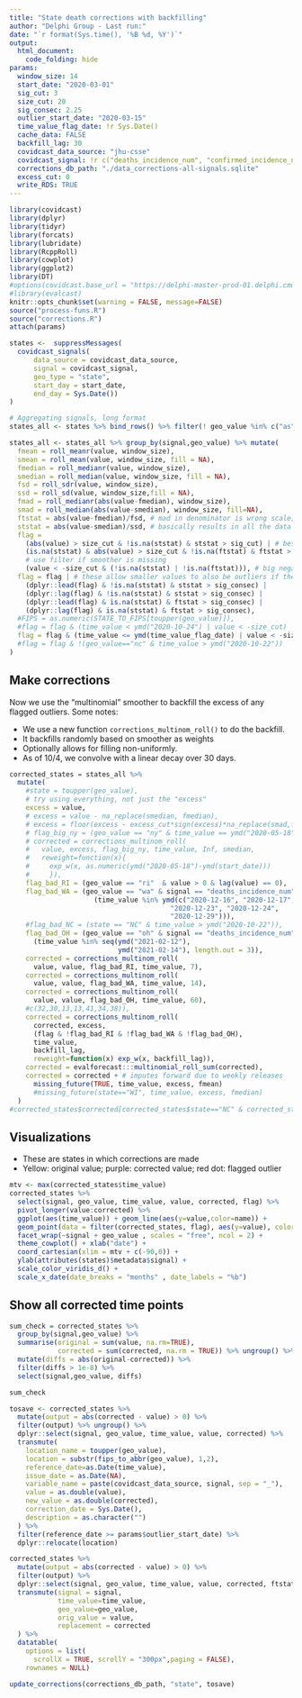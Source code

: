 ```yaml
---
title: "State death corrections with backfilling"
author: "Delphi Group - Last run:"
date: "`r format(Sys.time(), '%B %d, %Y')`"
output:
  html_document:
    code_folding: hide
params:
  window_size: 14
  start_date: "2020-03-01"
  sig_cut: 3
  size_cut: 20
  sig_consec: 2.25
  outlier_start_date: "2020-03-15"
  time_value_flag_date: !r Sys.Date()
  cache_data: FALSE
  backfill_lag: 30
  covidcast_data_source: "jhu-csse"
  covidcast_signal: !r c("deaths_incidence_num", "confirmed_incidence_num")
  corrections_db_path: "./data_corrections-all-signals.sqlite"
  excess_cut: 0
  write_RDS: TRUE
---
```


```r
library(covidcast)
library(dplyr)
library(tidyr)
library(forcats)
library(lubridate)
library(RcppRoll)
library(cowplot)
library(ggplot2)
library(DT)
#options(covidcast.base_url = "https://delphi-master-prod-01.delphi.cmu.edu/epidata/api.php")
#library(evalcast)
knitr::opts_chunk$set(warning = FALSE, message=FALSE)
source("process-funs.R")
source("corrections.R")
attach(params)
```

```r
states <-  suppressMessages(
  covidcast_signals(
      data_source = covidcast_data_source, 
      signal = covidcast_signal,
      geo_type = "state", 
      start_day = start_date,
      end_day = Sys.Date())
)

# Aggregating signals, long format
states_all <- states %>% bind_rows() %>% filter(! geo_value %in% c("as","gu","vi","mp"))
```


```r
states_all <- states_all %>% group_by(signal,geo_value) %>% mutate(
  fmean = roll_meanr(value, window_size),
  smean = roll_mean(value, window_size, fill = NA),
  fmedian = roll_medianr(value, window_size),
  smedian = roll_median(value, window_size, fill = NA),
  fsd = roll_sdr(value, window_size),
  ssd = roll_sd(value, window_size,fill = NA),
  fmad = roll_medianr(abs(value-fmedian), window_size),
  smad = roll_median(abs(value-smedian), window_size, fill=NA),
  ftstat = abs(value-fmedian)/fsd, # mad in denominator is wrong scale, 
  ststat = abs(value-smedian)/ssd, # basically results in all the data flagged
  flag = 
    (abs(value) > size_cut & !is.na(ststat) & ststat > sig_cut) | # best case
    (is.na(ststat) & abs(value) > size_cut & !is.na(ftstat) & ftstat > sig_cut) | 
    # use filter if smoother is missing
    (value < -size_cut & (!is.na(ststat) | !is.na(ftstat))), # big negative
  flag = flag | # these allow smaller values to also be outliers if they are consecutive
    (dplyr::lead(flag) & !is.na(ststat) & ststat > sig_consec) | 
    (dplyr::lag(flag) & !is.na(ststat) & ststat > sig_consec) |
    (dplyr::lead(flag) & is.na(ststat) & ftstat > sig_consec) |
    (dplyr::lag(flag) & is.na(ststat) & ftstat > sig_consec),
  #FIPS = as.numeric(STATE_TO_FIPS[toupper(geo_value)]),
  #flag = flag & (time_value < ymd("2020-10-24") | value < -size_cut)  
  flag = flag & (time_value <= ymd(time_value_flag_date) | value < -size_cut)
  #flag = flag & !(geo_value=="nc" & time_value > ymd("2020-10-22"))
)
```


## Make corrections

Now we use the "multinomial" smoother to backfill the excess of any flagged outliers. Some notes:
  
* We use a new function `corrections_multinom_roll()` to do the backfill.
* It backfills randomly based on smoother as weights
* Optionally allows for filling non-uniformly.
* As of 10/4, we convolve with a linear decay over 30 days. 

```r
corrected_states = states_all %>% 
  mutate(
    #state = toupper(geo_value),
    # try using everything, not just the "excess"
    excess = value,
    # excess = value - na_replace(smedian, fmedian),
    # excess = floor(excess - excess_cut*sign(excess)*na_replace(smad,fmad)),
    # flag_big_ny = (geo_value == "ny" & time_value == ymd("2020-05-18")),
    # corrected = corrections_multinom_roll(
    #   value, excess, flag_big_ny, time_value, Inf, smedian,
    #   reweight=function(x){ 
    #     exp_w(x, as.numeric(ymd("2020-05-18")-ymd(start_date)))
    #     }),
    flag_bad_RI = (geo_value == "ri"  & value > 0 & lag(value) == 0),
    flag_bad_WA = (geo_value == "wa" & signal == "deaths_incidence_num") &
                     (time_value %in% ymd(c("2020-12-16", "2020-12-17", 
                                        "2020-12-23", "2020-12-24",
                                        "2020-12-29"))),
    #flag_bad_NC = (state == "NC" & time_value > ymd("2020-10-22")),
    flag_bad_OH = (geo_value == "oh" & signal == "deaths_incidence_num") &
      (time_value %in% seq(ymd("2021-02-12"), 
                           ymd("2021-02-14"), length.out = 3)),
    corrected = corrections_multinom_roll(
      value, value, flag_bad_RI, time_value, 7),
    corrected = corrections_multinom_roll(
      value, value, flag_bad_WA, time_value, 14),
    corrected = corrections_multinom_roll(
      value, value, flag_bad_OH, time_value, 60),
    #c(32,30,13,13,41,34,38)),
    corrected = corrections_multinom_roll(
      corrected, excess, 
      (flag & !flag_bad_RI & !flag_bad_WA & !flag_bad_OH), 
      time_value, 
      backfill_lag, 
      reweight=function(x) exp_w(x, backfill_lag)),
    corrected = evalforecast:::multinomial_roll_sum(corrected),
    corrected = corrected + # imputes forward due to weekly releases
      missing_future(TRUE, time_value, excess, fmean)
      #missing_future(state=="WI", time_value, excess, fmedian)
  )
#corrected_states$corrected[corrected_states$state=="NC" & corrected_states$time_value > ymd("2020-10-22")] = c(32,30,13,13,41,34,38)
```

## Visualizations

* These are states in which corrections are made
* Yellow: original value; purple: corrected value; red dot: flagged outlier

```r
mtv <- max(corrected_states$time_value)
corrected_states %>% 
  select(signal, geo_value, time_value, value, corrected, flag) %>%
  pivot_longer(value:corrected) %>%
  ggplot(aes(time_value)) + geom_line(aes(y=value,color=name)) +
  geom_point(data = filter(corrected_states, flag), aes(y=value), color="red") +
  facet_wrap(~signal + geo_value , scales = "free", ncol = 2) +
  theme_cowplot() + xlab("date") + 
  coord_cartesian(xlim = mtv + c(-90,0)) +
  ylab(attributes(states)$metadata$signal) +
  scale_color_viridis_d() + 
  scale_x_date(date_breaks = "months" , date_labels = "%b")
```

## Show all corrected time points

```r
sum_check = corrected_states %>% 
  group_by(signal,geo_value) %>%
  summarise(original = sum(value, na.rm=TRUE),
            corrected = sum(corrected, na.rm = TRUE)) %>% ungroup() %>%
  mutate(diffs = abs(original-corrected)) %>%
  filter(diffs > 1e-8) %>%
  select(signal,geo_value, diffs)

sum_check

tosave <- corrected_states %>% 
  mutate(output = abs(corrected - value) > 0) %>%
  filter(output) %>% ungroup() %>%
  dplyr::select(signal, geo_value, time_value, value, corrected) %>%
  transmute(
    location_name = toupper(geo_value),
    location = substr(fips_to_abbr(geo_value), 1,2),
    reference_date=as.Date(time_value), 
    issue_date = as.Date(NA),
    variable_name = paste(covidcast_data_source, signal, sep = "_"),
    value = as.double(value),
    new_value = as.double(corrected), 
    correction_date = Sys.Date(),
    description = as.character("")
  ) %>%
  filter(reference_date >= params$outlier_start_date) %>%
  dplyr::relocate(location)

corrected_states %>% 
  mutate(output = abs(corrected - value) > 0) %>%
  filter(output) %>%
  dplyr::select(signal, geo_value, time_value, value, corrected, ftstat, ststat) %>%
  transmute(signal = signal,
            time_value=time_value, 
            geo_value=geo_value,
            orig_value = value,
            replacement = corrected
  ) %>%
  datatable(
    options = list(
      scrollX = TRUE, scrollY = "300px",paging = FALSE),
    rownames = NULL) 
```

```r
update_corrections(corrections_db_path, "state", tosave)
```








